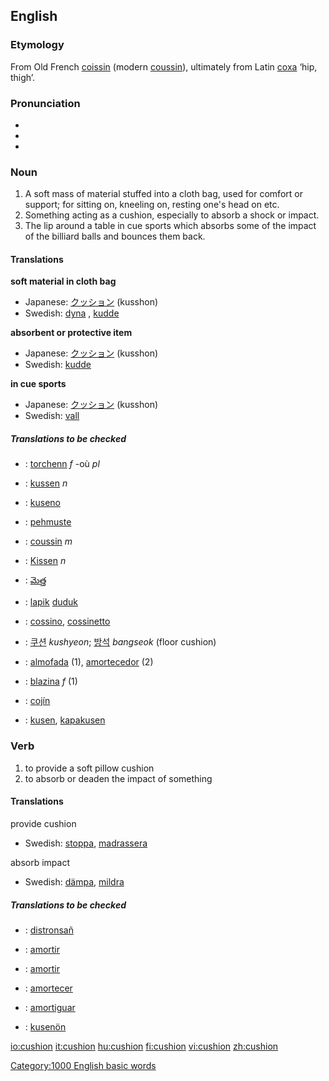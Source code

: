 ==English==
===Etymology===
From Old French [[coissin]] (modern [[coussin]]), ultimately from Latin [[coxa]] ‘hip, thigh’.

===Pronunciation===
*{{IPA|/ˈkʊʃən/}}
*{{SAMPA|/"kUS=@n/}}
*{{audio|en-us-cushion.ogg|Audio (US)}}

===Noun===
{{en-noun}}

# A soft mass of material stuffed into a cloth bag, used for comfort or support; for sitting on, kneeling on, resting one's head on etc.
# Something acting as a cushion, especially to absorb a shock or impact.
# The lip around a table in cue sports which absorbs some of the impact of the billiard balls and bounces them back.

====Translations ====
'''soft material in cloth bag'''
{{top}}
{{mid}}
*Japanese: [[クッション]] (kusshon)
*Swedish: [[dyna]] {{c}}, [[kudde]] {{c}}
{{bottom}}

'''absorbent or protective item'''
{{top}}
{{mid}}
*Japanese: [[クッション]] (kusshon)
*Swedish: [[kudde]] {{c}}
{{bottom}}

'''in cue sports'''
{{top}}
{{mid}}
*Japanese: [[クッション]] (kusshon)
*Swedish: [[vall]] {{c}}
{{bottom}}

=====Translations to be checked=====
{{checktrans}}

{{top}}
*{{ttbc|Breton}}: [[torchenn]] ''f'' -où ''pl''
*{{ttbc|Dutch}}: [[kussen]] ''n''
*{{ttbc|Esperanto}}: [[kuseno]]
*{{ttbc|Finnish}}: [[pehmuste]]
*{{ttbc|French}}: [[coussin]] ''m''
*{{ttbc|German}}: [[Kissen]] ''n''
*{{ttbc|Telugu}}: [[మెత్త]]
*{{ttbc|Indonesian}}: [[lapik]] [[duduk]]
{{mid}}
*{{ttbc|Interlingua}}: [[cossino]], [[cossinetto]]
*{{ttbc|Korean}}: [[쿠션]] ''kushyeon''; [[방석]] ''bangseok'' (floor cushion)  
*{{ttbc|Portuguese}}: [[almofada]] {{f}} (1), [[amortecedor]] {{m}} (2)
*{{ttbc|Slovene}}: [[blazina]] ''f'' (1)
*{{ttbc|Spanish}}: [[cojín]] {{m}}
*{{ttbc|Volapük}}: [[kusen]], [[kapakusen]]
{{bottom}}

===Verb===
{{conj|cushion|cushions|cushioned|cushioned|cushioning}}
# to provide a soft pillow cushion
# to absorb or deaden the impact of something

==== Translations ====
;provide cushion
{{top}}
{{mid}}
*Swedish: [[stoppa]], [[madrassera]]
{{bottom}}

;absorb impact
{{top}}
{{mid}}
*Swedish: [[dämpa]], [[mildra]]
{{bottom}}

=====Translations to be checked=====
{{checktrans}}
*{{ttbc|Breton}}: [[distronsañ]]
*{{ttbc|French}}: [[amortir]]
*{{ttbc|Interlingua}}: [[amortir]]
*{{ttbc|Portuguese}}: [[amortecer]]
*{{ttbc|Spanish}}: [[amortiguar]]
*{{ttbc|Volapük}}: [[kusenön]]

[[Category:1000 English basic words]]

[[io:cushion]]
[[it:cushion]]
[[hu:cushion]]
[[fi:cushion]]
[[vi:cushion]]
[[zh:cushion]]